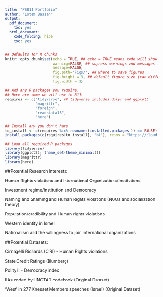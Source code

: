 ```yaml
---
title: "PS811 Portfolio"
author: "Lotem Bassan"
output:
  pdf_document:
    toc: yes
  html_document:
    code_folding: hide
    toc: yes
---
```

```r
## Defaults for R chunks
knitr::opts_chunk$set(echo = TRUE, ## echo = TRUE means code will show
                      warning=FALSE, ## supress warnings and messages from R
                      message=FALSE,
                      fig.path='Figs/', ## where to save figures
                      fig.height = 3, ## default figure size (can differ in each chunk)
                      fig.width = 3)

## Add any R packages you require. 
## Here are some we will use in 811:
requires <- c("tidyverse", ## tidyverse includes dplyr and ggplot2
              "magrittr",
              "foreign",
              "readstata13",
              "here")

## Install any you don't have
to_install <- c(requires %in% rownames(installed.packages()) == FALSE)
install.packages(c(requires[to_install], "NA"), repos = "https://cloud.r-project.org/" )

## Load all required R packages
library(tidyverse)
library(ggplot2); theme_set(theme_minimal())
library(magrittr)
library(here)
```


##Potential Research Interests:

Human Rights violations and International Organizations/Institutions

Investment regime/institution and Democracy

Naming and Shaming and Human Rights violations (NGOs and socialization theory)

Reputation/credibility and Human rights violations

Western identity in Israel

Nationalism and the willingness to join international organizations

##Potential Datasets:
<!-- All of these look like solid options! 
If you have speech texts and want to get started on basic text analysis, let's talk. 
One easy, fun exercise is to make word clouds comparing two groups: https://judgelord.github.io/text/examples 
However, to select a real analytic method, we need a question! :)
- Devin -->

Cirnagelli Richards (CIRI) - Human Rights violations

State Credit Ratings (Blumberg)

Polity II - Democracy index

IIAs coded by UNCTAD codebook (Original Dataset)

'West' in 277 Knesset Members speeches (Israel) (Original Dataset)
